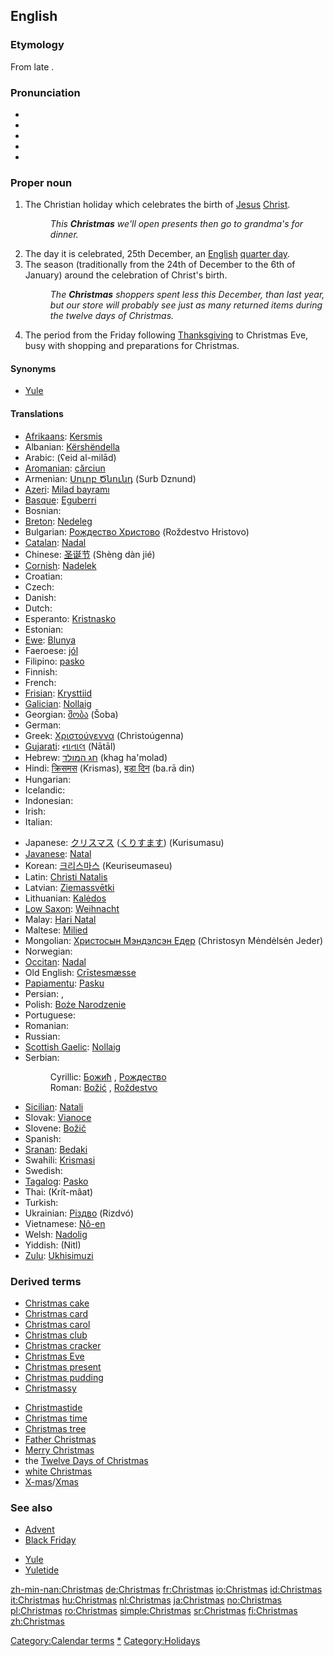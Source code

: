 ==English==

===Etymology===
From late {{OE.}} {{term|Cristes mæsse||Christ's mass, Christ's festival}}.

===Pronunciation===
* {{IPA|/'kɻɪs.məs/}}
* {{SAMPA|/'krIs.m@s/}}
* {{SAMPA|/'k@R@ss.mAhs.Ieuse.e/}}
* {{AHD|KRIS-məs}}
* {{audio|en-us-Christmas.ogg|Audio (US)}}

===Proper noun===
{{en-noun|-}}

# The Christian holiday which celebrates the birth of [[Jesus]] [[Christ]].
#: ''This '''Christmas''' we'll open presents then go to grandma's for dinner.''
# The day it is celebrated, 25th December, an [[English]] [[quarter day]].
# The season (traditionally from the 24th of December to the 6th of January) around the celebration of Christ's birth.
#: ''The '''Christmas''' shoppers spent less this December, than last year, but our store will probably see just as many returned items during the twelve days of Christmas.''
# {{US|retailing}} The period from the Friday following [[Thanksgiving]] to Christmas Eve, busy with shopping and preparations for Christmas.

====Synonyms====
* [[Yule]]

====Translations====
{{trans-top|Christian holiday}}
* [[Afrikaans]]: [[Kersmis]]
* Albanian: [[Kërshëndella]]
* Arabic: {{Arab|[[عيد الميلاد]]}} (ʕeid al-milād) {{m}}
* [[Aromanian]]: [[cărciun]]
* Armenian: [[Սուրբ Ծնունդ]] (Surb Dznund)
* [[Azeri]]: [[Milad bayramı]]
* [[Basque]]: [[Eguberri]]
* Bosnian: {{t-|bs|Božić|m}}
* [[Breton]]: [[Nedeleg]]
* Bulgarian: [[Рождество Христово]] (Roždestvo Hristovo)
* [[Catalan]]: [[Nadal]]
* Chinese: [[圣诞节]] (Shèng dàn jié)
* [[Cornish]]: [[Nadelek]]
* Croatian: {{t+|hr|Božić|m}}
* Czech: {{t-|cs|Vánoce|f|p}}
* Danish: {{t+|da|jul|c}}
* Dutch: {{t+|nl|Kerstmis}}
* Esperanto: [[Kristnasko]]
* Estonian: {{t-|et|jõulud}}
* [[Ewe]]: [[Blunya]]
* Faeroese: [[jól]]
* Filipino: [[pasko]]
* Finnish: {{t+|fi|joulu}}
* French: {{t-|fr|Noël}}
* [[Frisian]]: [[Krysttiid]]
* [[Galician]]: [[Nollaig]]
* Georgian: [[შობა]] (Šoba)
* German: {{t+|de|Weihnachten}}
* Greek: [[Χριστούγεννα]] (Christoúgenna)
* [[Gujarati]]: [[નાતાલ]] (Nātāl)
* Hebrew: [[חג המולד]] (khag ha'molad)
* Hindi: [[क्रिसमस]] (Krismas), [[बड़ा दिन]] (ba.rā din)
* Hungarian: {{t-|hu|Karácsony}}
* Icelandic: {{t+|is|jól|n|p}}
* Indonesian: {{t-|id|Natal|xs=Indonesian}}
* Irish: {{t-|ga|Nollaig|xs=Irish}}
* Italian: {{t+|it|Natale}}
{{trans-mid}}
* Japanese: [[クリスマス]] ([[くりすます]]) (Kurisumasu)
* [[Javanese]]: [[Natal]]
* Korean: [[크리스마스]] (Keuriseumaseu)
* Latin: [[Christi Natalis]]
* Latvian: [[Ziemassvētki]]
* Lithuanian: [[Kalėdos]]
* [[Low Saxon]]: [[Weihnacht]]
* Malay: [[Hari Natal]]
* Maltese: [[Milied]]
* Mongolian: [[Христосын Мэндэлсэн Едeр]] (Christosyn Mėndėlsėn Jeder)
* Norwegian: {{t-|no|jul|c}}
* [[Occitan]]: [[Nadal]]
* Old English: [[Crīstesmæsse]]
* [[Papiamentu]]: [[Pasku]]
* Persian: {{FAchar|[[عید میلاد مسیح]]}}, {{FAchar|[[عید نوئل]]}}
* Polish: [[Boże Narodzenie]]
* Portuguese: {{t+|pt|Natal}}
* Romanian: {{t+|ro|Crăciun|n}}
* Russian: {{t-|ru|Рождество|tr=Roždestvó|sc=Cyrl}}
* [[Scottish Gaelic]]: [[Nollaig]] {{f}}
* Serbian:
*: Cyrillic: [[Божић#Serbian|Божић]] {{m}}, [[Рождество]]
*: Roman: [[Božić#Serbian|Božić]] {{m}}, [[Roždestvo]]
* [[Sicilian]]: [[Natali]]
* Slovak: [[Vianoce]]
* Slovene: [[Božič]]
* Spanish: {{t+|es|Navidad|f}}
* [[Sranan]]: [[Bedaki]]
* Swahili: [[Krismasi]]
* Swedish: {{t+|sv|jul|c}}
* [[Tagalog]]: [[Pasko]]
* Thai: {{Thai|[[คริสต์มาส]]}} (Krít-mâat)
* Turkish: {{t+|tr|Noel}}
* Ukrainian: [[Різдво]] (Rizdvó)
* Vietnamese: [[Nô-en]]
* Welsh: [[Nadolig]]
* Yiddish: (Nitl)
* [[Zulu]]: [[Ukhisimuzi]]
{{trans-bottom}}

===Derived terms===
{{rel-top}}
* [[Christmas cake]]
* [[Christmas card]]
* [[Christmas carol]]
* [[Christmas club]]
* [[Christmas cracker]]
* [[Christmas Eve]]
* [[Christmas present]]
* [[Christmas pudding]]
* [[Christmassy]]
{{rel-mid}}
* [[Christmastide]]
* [[Christmas time]] <!-- US equivalent of British 'Christmastide' popularized by Charles Schultz-->
* [[Christmas tree]]
* [[Father Christmas]]
* [[Merry Christmas]]
* the [[Twelve Days of Christmas]]
* [[white Christmas]]
* [[X-mas]]/[[Xmas]]
{{rel-bottom}}

===See also===
{{top2}}
* [[Advent]]
* [[Black Friday]]
{{mid2}}
<!--* [[quarter day]] how is this related? mentioned above, redundant here -->
* [[Yule]]
* [[Yuletide]]
{{bottom}}

[[Category:Calendar terms]]
[[Category:Christmas|*]]
[[Category:Holidays]]

[[zh-min-nan:Christmas]]
[[de:Christmas]]
[[fr:Christmas]]
[[io:Christmas]]
[[id:Christmas]]
[[it:Christmas]]
[[hu:Christmas]]
[[nl:Christmas]]
[[ja:Christmas]]
[[no:Christmas]]
[[pl:Christmas]]
[[ro:Christmas]]
[[simple:Christmas]]
[[sr:Christmas]]
[[fi:Christmas]]
[[zh:Christmas]]